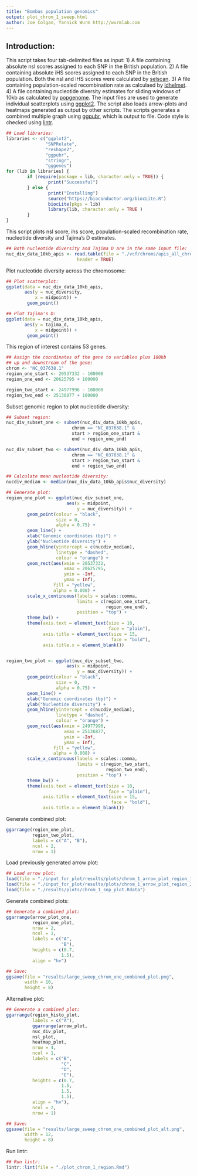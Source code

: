 ```yaml
---
title: "Bombus population genomics"
output: plot_chrom_1_sweep.html
author: Joe Colgan, Yannick Wurm http://wurmlab.com
---
```


## Introduction:
This script takes four tab-delimited files as input:
1) A file containing absolute nsl scores assigned to each SNP in the British population.
2) A file containing absolute iHS scores assigned to each SNP in the British population. Both the nsl and iHS scores were calculated by [selscan](https://github.com/szpiech/selscan).
3) A file containing population-scaled recombination rate as calculaed by [ldhelmet](https://sourceforge.net/projects/ldhelmet/).
4) A file containing nucleotide diversity estimates for sliding windows of 10kb as calculated by [popgenome](https://cran.r-project.org/web/packages/PopGenome/index.html).
The input files are used to generate individual scatterplots using [ggplot2](https://ggplot2.tidyverse.org/).
The script also loads arrow-plots and heatmaps generated as output by other scripts.
The scripts generates a combined multiple graph using [ggpubr](https://rpkgs.datanovia.com/ggpubr/index.html), which is output to file.
Code style is checked using [lintr](https://cran.r-project.org/web/packages/lintr/index.html).

```r
## Load libraries:
libraries <- c("ggplot2",
               "SNPRelate",
               "reshape2",
               "ggpubr",
               "stringr",
               "gggenes")
for (lib in libraries) {
        if (require(package = lib, character.only = TRUE)) {
                print("Successful")
        } else {
                print("Installing")
                source("https://bioconductor.org/biocLite.R")
                biocLite(pkgs = lib)
                library(lib, character.only = TRUE )
        }
}
```

This script plots nsl score, ihs score, population-scaled recombination rate, nucleotide diversity and Tajima's D estimates.

```r
## Both nucleotide diversity and Tajima D are in the same input file:
nuc_div_data_10kb_apis <- read.table(file = "./vcf/chroms/apis_all_chrom_10kb_genome_wide.txt",
                           header = TRUE)
```

Plot nucleotide diversity across the chromosome:

```r
## Plot scatterplot:
ggplot(data = nuc_div_data_10kb_apis,
       aes(y = nuc_diversity,
           x = midpoint)) +
        geom_point()

## Plot Tajima's D:
ggplot(data = nuc_div_data_10kb_apis,
       aes(y = tajima_d,
           x = midpoint)) +
        geom_point()
```

This region of interest contains 53 genes.

```r
## Assign the coordinates of the gene to variables plus 100kb 
## up and downstream of the gene:
chrom <- "NC_037638.1"
region_one_start <- 20537332 - 100000
region_one_end <- 20625795 + 100000

region_two_start <- 24977996 - 100000 
region_two_end <- 25136877 + 100000
```

Subset genomic region to plot nucleotide diversity:

```r
## Subset region:
nuc_div_subset_one <- subset(nuc_div_data_10kb_apis,
                         chrom == "NC_037638.1" &
                         start > region_one_start &
                         end < region_one_end)

nuc_div_subset_two <- subset(nuc_div_data_10kb_apis,
                         chrom == "NC_037638.1" &
                         start > region_two_start &
                         end < region_two_end)

## Calculate mean nucleotide diversity:
nucdiv_median <- median(nuc_div_data_10kb_apis$nuc_diversity)

## Generate plot:
region_one_plot <- ggplot(nuc_div_subset_one,
                       aes(x = midpoint,
                           y = nuc_diversity)) +
        geom_point(colour = "black",
                   size = 0,
                   alpha = 0.75) +
        geom_line() +
        xlab("Genomic coordinates (bp)") +
        ylab("Nucleotide diversity") +
        geom_hline(yintercept = c(nucdiv_median),
                   linetype = "dashed",
                   colour = "orange") +
        geom_rect(aes(xmin = 20537332,
                      xmax = 20625795,
                      ymin = -Inf,
                      ymax = Inf),
                  fill = "yellow",
                  alpha = 0.008) +
        scale_x_continuous(labels = scales::comma,
                           limits = c(region_one_start,
                                      region_one_end),
                           position = "top") +
        theme_bw() +
        theme(axis.text = element_text(size = 10,
                                       face = "plain"),
              axis.title = element_text(size = 15,
                                        face = "bold"),
              axis.title.x = element_blank())


region_two_plot <- ggplot(nuc_div_subset_two,
                       aes(x = midpoint,
                           y = nuc_diversity)) +
        geom_point(colour = "black",
                   size = 0,
                   alpha = 0.75) +
        geom_line() +
        xlab("Genomic coordinates (bp)") +
        ylab("Nucleotide diversity") +
        geom_hline(yintercept = c(nucdiv_median),
                   linetype = "dashed",
                   colour = "orange") +
        geom_rect(aes(xmin = 24977996,
                      xmax = 25136877,
                      ymin = -Inf,
                      ymax = Inf),
                  fill = "yellow",
                  alpha = 0.008) +
        scale_x_continuous(labels = scales::comma,
                           limits = c(region_two_start,
                                      region_two_end),
                           position = "top") +
        theme_bw() +
        theme(axis.text = element_text(size = 10,
                                       face = "plain"),
              axis.title = element_text(size = 15,
                                        face = "bold"),
              axis.title.x = element_blank())

```

Generate combined plot:
```r
ggarrange(region_one_plot,
          region_two_plot,
          labels = c("A", "B"),
          ncol = 2,
          nrow = 1)
```

Load previously generated arrow plot:

```r
## Load arrow plot:
load(file = "./input_for_plot/results/plots/chrom_1_arrow_plot_region_1.Rdata")
load(file = "./input_for_plot/results/plots/chrom_1_arrow_plot_region_2.Rdata")
load(file = "./results/plots/chrom_1_snp_plot.Rdata")
```

Generate combined plots:

```r
## Generate a combined plot:
ggarrange(arrow_plot_one,
          region_one_plot,
          nrow = 2,
          ncol = 1,
          labels = c("A",
                     "B"),
          heights = c(0.7,
                     1.5),
          align = "hv")

## Save:
ggsave(file = "results/large_sweep_chrom_one_combined_plot.png",
       width = 10,
       height = 8)
```

Alternative plot:

```r
## Generate a combined plot:
ggarrange(region_histo_plot,
          labels = c("A"),
          ggarrange(arrow_plot,
          nuc_div_plot,
          nsl_plot,
          heatmap_plot,
          nrow = 4,
          ncol = 1,
          labels = c("B",
                     "C",
                     "D",
                     "E"),
          heights = c(0.7,
                     1.5,
                     1.5,
                     1.5),
          align = "hv"),
          ncol = 2,
          nrow = 1)

## Save:
ggsave(file = "results/large_sweep_chrom_one_combined_plot_alt.png",
       width = 12,
       height = 8)
```

Run lintr:

```r
## Run lintr:
lintr::lint(file = "./plot_chrom_1_region.Rmd")
```
